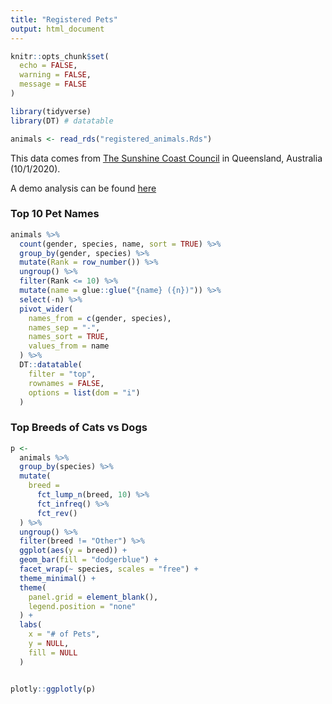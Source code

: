```yaml
---
title: "Registered Pets"
output: html_document
---
```


```r
knitr::opts_chunk$set(
  echo = FALSE, 
  warning = FALSE, 
  message = FALSE
)
```

```r
library(tidyverse)
library(DT) # datatable

animals <- read_rds("registered_animals.Rds")

```

This data comes from [The Sunshine Coast Council](https://data.sunshinecoast.qld.gov.au/Administration/Registered-Animals/7f87-i6kx/data # http://rstudio-pubs-static.s3.amazonaws.com/434674_24af082031324d9c8e8739d1ca7227f9.html) in Queensland, Australia (10/1/2020).

A demo analysis can be found [here](http://rstudio-pubs-static.s3.amazonaws.com/434674_24af082031324d9c8e8739d1ca7227f9.html)

### Top 10 Pet Names

```r
animals %>% 
  count(gender, species, name, sort = TRUE) %>% 
  group_by(gender, species) %>%
  mutate(Rank = row_number()) %>% 
  ungroup() %>% 
  filter(Rank <= 10) %>% 
  mutate(name = glue::glue("{name} ({n})")) %>% 
  select(-n) %>% 
  pivot_wider(
    names_from = c(gender, species),
    names_sep = "-", 
    names_sort = TRUE,
    values_from = name
  ) %>% 
  DT::datatable(
    filter = "top",
    rownames = FALSE,
    options = list(dom = "i")
  )

```


### Top Breeds of Cats vs Dogs

```r
p <-
  animals %>% 
  group_by(species) %>% 
  mutate(
    breed = 
      fct_lump_n(breed, 10) %>% 
      fct_infreq() %>% 
      fct_rev()
  ) %>% 
  ungroup() %>% 
  filter(breed != "Other") %>% 
  ggplot(aes(y = breed)) +
  geom_bar(fill = "dodgerblue") +
  facet_wrap(~ species, scales = "free") +
  theme_minimal() +
  theme(
    panel.grid = element_blank(),
    legend.position = "none"
  ) +
  labs(
    x = "# of Pets",
    y = NULL,
    fill = NULL
  )


plotly::ggplotly(p)
```
